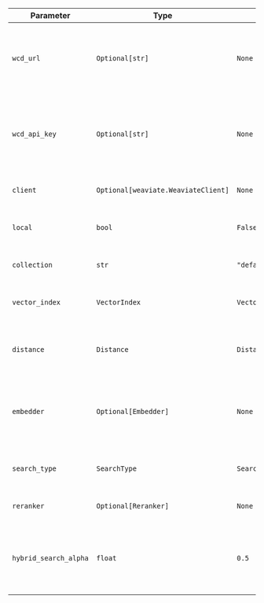 | Parameter | Type | Default | Description |
|-----------|------|---------|-------------|
| `wcd_url` | `Optional[str]` | `None` | URL for Weaviate Cloud Deployment. Falls back to `WCD_URL` environment variable if not provided. |
| `wcd_api_key` | `Optional[str]` | `None` | API key for Weaviate Cloud Deployment. Falls back to `WCD_API_KEY` environment variable if not provided. |
| `client` | `Optional[weaviate.WeaviateClient]` | `None` | Pre-configured Weaviate client instance. |
| `local` | `bool` | `False` | Whether to use a local Weaviate instance instead of cloud. |
| `collection` | `str` | `"default"` | Name of the collection to use in Weaviate. |
| `vector_index` | `VectorIndex` | `VectorIndex.HNSW` | Type of vector index to use (HNSW, FLAT, or DYNAMIC). |
| `distance` | `Distance` | `Distance.COSINE` | Distance metric for vector similarity (COSINE, DOT, etc.). |
| `embedder` | `Optional[Embedder]` | `None` | Embedder to use for generating vector embeddings. Defaults to OpenAIEmbedder if not provided. |
| `search_type` | `SearchType` | `SearchType.vector` | Type of search to perform (vector, keyword, or hybrid). |
| `reranker` | `Optional[Reranker]` | `None` | Optional reranker to improve search results. |
| `hybrid_search_alpha` | `float` | `0.5` | Weight between vector and keyword search for hybrid search (0.0 = keyword only, 1.0 = vector only). |
